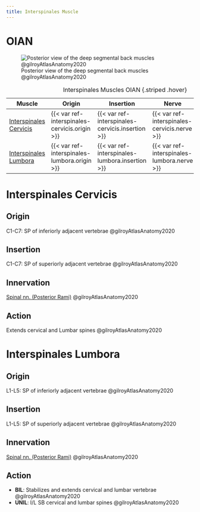 ```yaml
---
title: Interspinales Muscle
---
```


# OIAN

![Posterior view of the deep segmental back muscles @gilroyAtlasAnatomy2020](/The Archive/Anatomy/OIANs/Muscles of the back/images/313b Deep intrinsic back muscles.png)

| Muscle  | Origin | Insertion | Nerve | Action |
|------|--------|-------|----------|--------|
| [Interspinales Cervicis]({{< var ref-interspinales-cervicis.path >}}) | {{< var ref-interspinales-cervicis.origin >}} | {{< var ref-interspinales-cervicis.insertion >}} | {{< var ref-interspinales-cervicis.nerve >}} | {{< var ref-interspinales-cervicis.action >}} |
| [Interspinales Lumbora]({{< var ref-interspinales-lumbora.path >}}) | {{< var ref-interspinales-lumbora.origin >}} | {{< var ref-interspinales-lumbora.insertion >}} | {{< var ref-interspinales-lumbora.nerve >}} | {{< var ref-interspinales-lumbora.action >}} |

: Interspinales Muscles OIAN {.striped .hover}

# Interspinales Cervicis
## Origin
C1-C7: SP of inferiorly adjacent vertebrae @gilroyAtlasAnatomy2020

## Insertion 
C1-C7: SP of superiorly adjacent vertebrae @gilroyAtlasAnatomy2020

## Innervation
[Spinal nn. (Posterior Rami)]({{< var ref-spinal-nerves.path >}}) @gilroyAtlasAnatomy2020

## Action
Extends cervical and Lumbar spines @gilroyAtlasAnatomy2020

# Interspinales Lumbora
## Origin
L1-L5: SP of inferiorly adjacent vertebrae @gilroyAtlasAnatomy2020

## Insertion 
L1-L5: SP of superiorly adjacent vertebrae @gilroyAtlasAnatomy2020

## Innervation
[Spinal nn. (Posterior Rami)]({{< var ref-spinal-nerves.path >}}) @gilroyAtlasAnatomy2020

## Action

- **BIL**: Stabilizes and extends cervical and lumbar vertebrae @gilroyAtlasAnatomy2020
- **UNIL**: I/L SB cervical and lumbar spines @gilroyAtlasAnatomy2020